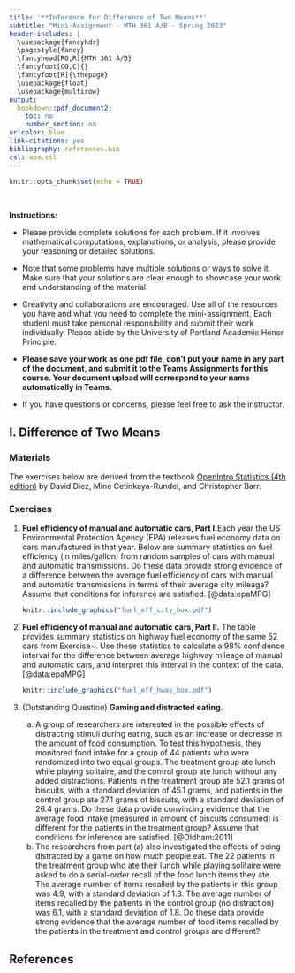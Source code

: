 ---
title: '**Inference for Difference of Two Means**'
subtitle: "Mini-Assignment - MTH 361 A/B - Spring 2023"
header-includes: |
  \usepackage{fancyhdr}
  \pagestyle{fancy}
  \fancyhead[RO,R]{MTH 361 A/B}
  \fancyfoot[CO,C]{}
  \fancyfoot[R]{\thepage}
  \usepackage{float}
  \usepackage{multirow}
output:
  bookdown::pdf_document2:
    toc: no
    number_section: no
urlcolor: blue
link-citations: yes
bibliography: references.bib
csl: apa.csl
---

```{r setup, include=FALSE}
knitr::opts_chunk$set(echo = TRUE)
```

\

**Instructions:**
 
 * Please provide complete solutions for each problem. If it involves mathematical computations, explanations, or analysis, please provide your reasoning or detailed solutions.
 
 * Note that some problems have multiple solutions or ways to solve it. Make sure that your solutions are clear enough to showcase your work and understanding of the material.
 
 * Creativity and collaborations are encouraged. Use all of the resources you have and what you need to complete the mini-assignment. Each student must take personal responsibility and submit their work individually. Please abide by the University of Portland Academic Honor Principle.
 
 * **Please save your work as one pdf file, don't put your name in any part of the document, and submit it to the Teams Assignments for this course. Your document upload will correspond to your name automatically in Teams.**
 
 * If you have questions or concerns, please feel free to ask the instructor.

\newpage

## I. Difference of Two Means

### Materials

The exercises below are derived from the textbook [OpenIntro Statistics (4th edition)](https://www.openintro.org/book/os/){target="_blank"} by David Diez, Mine Cetinkaya-Rundel, and Christopher Barr.

### Exercises

1. **Fuel efficiency of manual and automatic cars, Part I.**Each year the US Environmental Protection Agency (EPA) releases fuel economy data on cars manufactured in that year. Below are summary statistics on fuel efficiency (in miles/gallon) from random samples of cars with manual and automatic transmissions. Do these data provide strong evidence of a difference between the average fuel efficiency of cars with manual and automatic transmissions in terms of their average city mileage? Assume that conditions for inference are
satisfied. [@data:epaMPG]

    ```{=latex}
    \begin{center}
    \begin{tabular}{l c c }
    \hline
            & \multicolumn{2}{c}{City MPG} \\
    \hline
            & Automatic     & Manual         \\
    Mean    & 16.12         & 19.85      \\
    SD      & 3.58          & 4.51       \\
    n       & 26            & 26 \\
    \hline
    & \\
    & \\
    \end{tabular}
    \end{center}
    ```

    ```{r fuel_eff_city_box, echo=FALSE, fig.align="center", fig.pos="H", out.width = '30%'}
    knitr::include_graphics("fuel_eff_city_box.pdf")
    ```

2. **Fuel efficiency of manual and automatic cars, Part II.** The table provides summary statistics on highway fuel economy of the same 52 cars from Exercise~\ref{fuel_eff_city}. Use these statistics to calculate a 98\% confidence interval for the difference between average highway mileage of manual and automatic cars, and interpret this interval in the context of the data. [@data:epaMPG]

    ```{=latex}
    \begin{center}
    \begin{tabular}{l c c }
    \hline
            & \multicolumn{2}{c}{Hwy MPG} \\
    \hline
                & Automatic     & Manual         \\
    Mean    & 22.92         & 27.88          \\
    SD      & 5.29          & 5.01           \\
    n       & 26            & 26 \\
    \hline
    & \\
    & \\
    \end{tabular}
    \end{center}
    ```

    ```{r fuel_eff_hway_box, echo=FALSE, fig.align="center", fig.pos="H", out.width = '30%'}
    knitr::include_graphics("fuel_eff_hway_box.pdf")
    ```

\newpage

3. (Outstanding Question) **Gaming and distracted eating.**

    a. A group of researchers are interested in the possible effects of distracting stimuli during eating, such as an increase or decrease in the amount of food consumption. To test this hypothesis, they monitored food intake for a group of 44 patients who were randomized into two equal groups. The treatment group ate lunch while playing solitaire, and the control group ate lunch without any added distractions. Patients in the treatment group ate 52.1 grams of biscuits, with a standard deviation of 45.1 grams, and patients in the control group ate 27.1 grams of biscuits, with a standard deviation of 26.4 grams. Do these data provide convincing evidence that the average food intake (measured in amount of biscuits consumed) is different for the patients in the treatment group? Assume that conditions for inference are satisfied. [@Oldham:2011]
    b. The researchers from part (a) also investigated the effects of being distracted by a game on how much people eat. The 22 patients in the treatment group who ate their lunch while playing solitaire were asked to do a serial-order recall of the food lunch items they ate. The average number of items recalled by the patients in this group was 4.9, with a standard deviation of 1.8. The average number of items recalled by the patients in the control group (no distraction) was 6.1, with a standard deviation of 1.8. Do these data provide strong evidence that the average number of food items recalled by the patients in the treatment and control groups are different?

\newpage

## References {#ref}

<div id="refs"></div>
